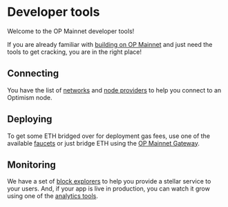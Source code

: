 # Developer tools

Welcome to the OP Mainnet developer tools!

If you are already familiar with [building on OP Mainnet](/getting-started-op-mainnet) and just need the tools to get cracking, you are in the right place!

## Connecting

You have the list of [networks](/op-networks) and [node providers](/tools/rpc-providers) to help you connect to an Optimism node.

## Deploying

To get some ETH bridged over for deployment gas fees, use one of the available [faucets](/tools/faucets) or just bridge ETH using the [OP Mainnet Gateway](https://gateway.optimism.io/).

## Monitoring

We have a set of [block explorers](block-explorers) to help you provide a stellar service to your users. And, if your app is live in production, you can watch it grow using one of the [analytics tools](monitoring/analytics-tools). 